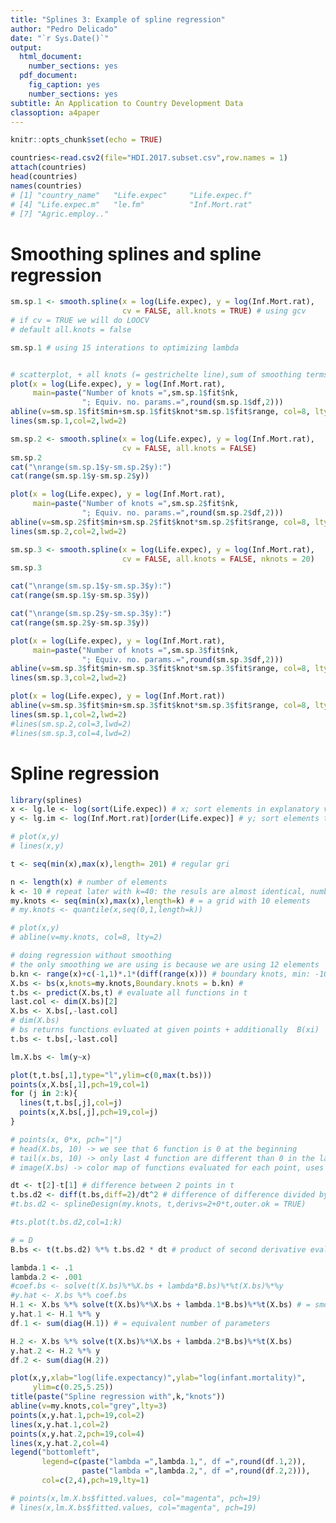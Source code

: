 ```yaml
---
title: "Splines 3: Example of spline regression"
author: "Pedro Delicado"
date: "`r Sys.Date()`"
output:
  html_document:
    number_sections: yes
  pdf_document:
    fig_caption: yes
    number_sections: yes
subtitle: An Application to Country Development Data
classoption: a4paper
---
```


<!-- Comment lines are like this one -->
<!-- Use "\newpage" when you want a new page break in the pdf output  -->

```r
knitr::opts_chunk$set(echo = TRUE)
```

```r
countries<-read.csv2(file="HDI.2017.subset.csv",row.names = 1)
attach(countries)
head(countries)
names(countries)
# [1] "country_name"   "Life.expec"     "Life.expec.f"
# [4] "Life.expec.m"   "le.fm"          "Inf.Mort.rat"
# [7] "Agric.employ.."
```

# Smoothing splines and spline regression

```r
sm.sp.1 <- smooth.spline(x = log(Life.expec), y = log(Inf.Mort.rat),
                         cv = FALSE, all.knots = TRUE) # using gcv
# if cv = TRUE we will do LOOCV
# default all.knots = false

sm.sp.1 # using 15 interations to optimizing lambda


# scatterplot, + all knots (= gestrichelte line),sum of smoothing terms = 4.27
plot(x = log(Life.expec), y = log(Inf.Mort.rat),
     main=paste("Number of knots =",sm.sp.1$fit$nk,
                "; Equiv. no. params.=",round(sm.sp.1$df,2)))
abline(v=sm.sp.1$fit$min+sm.sp.1$fit$knot*sm.sp.1$fit$range, col=8, lty=2)
lines(sm.sp.1,col=2,lwd=2)
```

```r
sm.sp.2 <- smooth.spline(x = log(Life.expec), y = log(Inf.Mort.rat),
                         cv = FALSE, all.knots = FALSE)
sm.sp.2
cat("\nrange(sm.sp.1$y-sm.sp.2$y):")
cat(range(sm.sp.1$y-sm.sp.2$y))

plot(x = log(Life.expec), y = log(Inf.Mort.rat),
     main=paste("Number of knots =",sm.sp.2$fit$nk,
                "; Equiv. no. params.=",round(sm.sp.2$df,2)))
abline(v=sm.sp.2$fit$min+sm.sp.2$fit$knot*sm.sp.2$fit$range, col=8, lty=2)
lines(sm.sp.2,col=2,lwd=2)
```

```r
sm.sp.3 <- smooth.spline(x = log(Life.expec), y = log(Inf.Mort.rat),
                         cv = FALSE, all.knots = FALSE, nknots = 20)
sm.sp.3

cat("\nrange(sm.sp.1$y-sm.sp.3$y):")
cat(range(sm.sp.1$y-sm.sp.3$y))

cat("\nrange(sm.sp.2$y-sm.sp.3$y):")
cat(range(sm.sp.2$y-sm.sp.3$y))

plot(x = log(Life.expec), y = log(Inf.Mort.rat),
     main=paste("Number of knots =",sm.sp.3$fit$nk,
                "; Equiv. no. params.=",round(sm.sp.3$df,2)))
abline(v=sm.sp.3$fit$min+sm.sp.3$fit$knot*sm.sp.3$fit$range, col=8, lty=2)
lines(sm.sp.3,col=2,lwd=2)
```

```r
plot(x = log(Life.expec), y = log(Inf.Mort.rat))
abline(v=sm.sp.3$fit$min+sm.sp.3$fit$knot*sm.sp.3$fit$range, col=8, lty=2)
lines(sm.sp.1,col=2,lwd=2)
#lines(sm.sp.2,col=3,lwd=2)
#lines(sm.sp.3,col=4,lwd=2)
```

# Spline regression

```r
library(splines)
x <- lg.le <- log(sort(Life.expec)) # x; sort elements in explanatory variable
y <- lg.im <- log(Inf.Mort.rat)[order(Life.expec)] # y; sort elements the same as explanatory variable (!important)

# plot(x,y)
# lines(x,y)

t <- seq(min(x),max(x),length= 201) # regular gri

n <- length(x) # number of elements
k <- 10 # repeat later with k=40: the resuls are almost identical, number of knots to use in the interval a-b
my.knots <- seq(min(x),max(x),length=k) # = a grid with 10 elements
# my.knots <- quantile(x,seq(0,1,length=k))

# plot(x,y)
# abline(v=my.knots, col=8, lty=2)

# doing regression without smoothing
# the only smoothing we are using is because we are using 12 elements
b.kn <- range(x)+c(-1,1)*.1*(diff(range(x))) # boundary knots, min: -10%, maximum: +10%
X.bs <- bs(x,knots=my.knots,Boundary.knots = b.kn) #
t.bs <- predict(X.bs,t) # evaluate all functions in t
last.col <- dim(X.bs)[2]
X.bs <- X.bs[,-last.col]
# dim(X.bs)
# bs returns functions evluated at given points + additionally  B(xi)
t.bs <- t.bs[,-last.col]

lm.X.bs <- lm(y~x)

plot(t,t.bs[,1],type="l",ylim=c(0,max(t.bs)))
points(x,X.bs[,1],pch=19,col=1)
for (j in 2:k){
  lines(t,t.bs[,j],col=j)
  points(x,X.bs[,j],pch=19,col=j)
}

# points(x, 0*x, pch="|")
# head(X.bs, 10) -> we see that 6 function is 0 at the beginning
# tail(x.bs, 10) -> only last 4 function are different than 0 in the last 10 points
# image(X.bs) -> color map of functions evaluated for each point, uses the matrix Bj(xi) but rotated
```

```r
dt <- t[2]-t[1] # difference between 2 points in t
t.bs.d2 <- diff(t.bs,diff=2)/dt^2 # difference of difference divided by dt² -> second derivative
#t.bs.d2 <- splineDesign(my.knots, t,derivs=2+0*t,outer.ok = TRUE)

#ts.plot(t.bs.d2,col=1:k)

# = D
B.bs <- t(t.bs.d2) %*% t.bs.d2 * dt # product of second derivative evaluated for every point at t -> approximation of D in formular

lambda.1 <- .1
lambda.2 <- .001
#coef.bs <- solve(t(X.bs)%*%X.bs + lambda*B.bs)%*%t(X.bs)%*%y
#y.hat <- X.bs %*% coef.bs
H.1 <- X.bs %*% solve(t(X.bs)%*%X.bs + lambda.1*B.bs)%*%t(X.bs) # = smoothing matrix
y.hat.1 <- H.1 %*% y
df.1 <- sum(diag(H.1)) # = equivalent number of parameters

H.2 <- X.bs %*% solve(t(X.bs)%*%X.bs + lambda.2*B.bs)%*%t(X.bs)
y.hat.2 <- H.2 %*% y
df.2 <- sum(diag(H.2))
```

```r
plot(x,y,xlab="log(life.expectancy)",ylab="log(infant.mortality)",
     ylim=c(0.25,5.25))
title(paste("Spline regression with",k,"knots"))
abline(v=my.knots,col="grey",lty=3)
points(x,y.hat.1,pch=19,col=2)
lines(x,y.hat.1,col=2)
points(x,y.hat.2,pch=19,col=4)
lines(x,y.hat.2,col=4)
legend("bottomleft",
       legend=c(paste("lambda =",lambda.1,", df =",round(df.1,2)),
                paste("lambda =",lambda.2,", df =",round(df.2,2))),
       col=c(2,4),pch=19,lty=1)

# points(x,lm.X.bs$fitted.values, col="magenta", pch=19)
# lines(x,lm.X.bs$fitted.values, col="magenta", pch=19)

```
